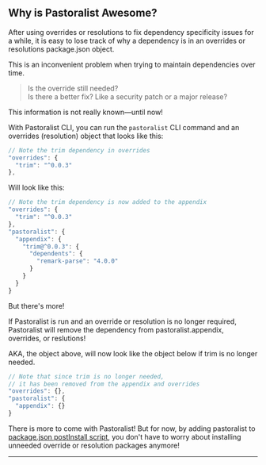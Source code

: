 <section>

## Why is Pastoralist Awesome?

After using overrides or resolutions to fix dependency specificity issues for a while, it is easy to lose track of why a dependency is in an overrides or resolutions package.json object.

This is an inconvenient problem when trying to maintain dependencies over time.

> Is the override still needed?<br />
> Is there a better fix? Like a security patch or a major release?

This information is not really known—until now!

With Pastoralist CLI, you can run the `pastoralist` CLI command and an overrides (resolution) object that looks like this:

```js
// Note the trim dependency in overrides
"overrides": {
  "trim": "^0.0.3"
},
```

Will look like this:

```js
// Note the trim dependency is now added to the appendix
"overrides": {
  "trim": "^0.0.3"
},
"pastoralist": {
  "appendix": {
    "trim@^0.0.3": {
      "dependents": {
        "remark-parse": "4.0.0"
      }
    }
  }
}
```

But there's more!

If Pastoralist is run and an override or resolution is no longer required, Pastoralist will remove the dependency from pastoralist.appendix, overrides, or reslutions!

AKA, the object above, will now look like the object below if trim is no longer needed.

```js
// Note that since trim is no longer needed,
// it has been removed from the appendix and overrides
"overrides": {},
"pastoralist": {
  "appendix": {}
}
```

There is more to come with Pastoralist! But for now, by adding pastoralist to [package.json postInstall script](https://docs.npmjs.com/cli/v8/using-npm/scripts#npm-install), you don't have to worry about installing unneeded override or resolution packages anymore!

---

</section>

